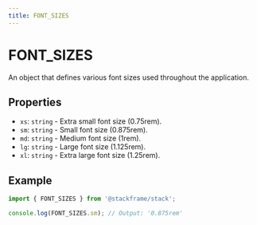 ```yaml
---
title: FONT_SIZES
---
```


# FONT_SIZES

An object that defines various font sizes used throughout the application.

## Properties

- `xs`: `string` - Extra small font size (0.75rem).
- `sm`: `string` - Small font size (0.875rem).
- `md`: `string` - Medium font size (1rem).
- `lg`: `string` - Large font size (1.125rem).
- `xl`: `string` - Extra large font size (1.25rem).

## Example

```typescript
import { FONT_SIZES } from '@stackframe/stack';

console.log(FONT_SIZES.sm); // Output: '0.875rem'
```
